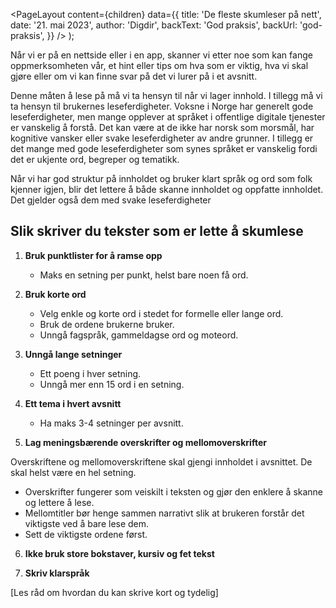 
<Meta
  title='Skumlesing'
  description='Slik skriver du tekster som er lette å skumlese'
/>

  <PageLayout
    content={children}
    data={{
      title: 'De fleste skumleser på nett',
      date: '21. mai 2023',
      author: 'Digdir',
      backText: 'God praksis',
      backUrl: 'god-praksis',
    }}
  />
);

Når vi er på en nettside eller i en app, skanner vi etter noe som kan fange oppmerksomheten vår, et hint eller tips om hva som er viktig, hva vi skal gjøre eller om vi kan finne svar på det vi lurer på i et avsnitt.

Denne måten å lese på må vi ta hensyn til når vi lager innhold. I tillegg må vi ta hensyn til brukernes leseferdigheter. Voksne i Norge har generelt gode leseferdigheter, men mange opplever at språket i offentlige digitale tjenester er vanskelig å forstå. Det kan være at de ikke har norsk som morsmål, har kognitive vansker eller svake leseferdigheter av andre grunner. I tillegg er det mange med gode leseferdigheter som synes språket er vanskelig fordi det er ukjente ord, begreper og tematikk.

Når vi har god struktur på innholdet og bruker klart språk og ord som folk kjenner igjen, blir det lettere å både skanne innholdet og oppfatte innholdet. Det gjelder også dem med svake leseferdigheter

## Slik skriver du tekster som er lette å skumlese

1. **Bruk punktlister for å ramse opp**

   - Maks en setning per punkt, helst bare noen få ord.

2. **Bruk korte ord**

   - Velg enkle og korte ord i stedet for formelle eller lange ord.
   - Bruk de ordene brukerne bruker.
   - Unngå fagspråk, gammeldagse ord og moteord.

3. **Unngå lange setninger**

   - Ett poeng i hver setning.
   - Unngå mer enn 15 ord i en setning.

4. **Ett tema i hvert avsnitt**

   - Ha maks 3-4 setninger per avsnitt.

5. **Lag meningsbærende overskrifter og mellomoverskrifter**

Overskriftene og mellomoverskriftene skal gjengi innholdet i avsnittet. De skal helst være en hel setning.

- Overskrifter fungerer som veiskilt i teksten og gjør den enklere å skanne og lettere å lese.
- Mellomtitler bør henge sammen narrativt slik at brukeren forstår det viktigste ved å bare lese dem.
- Sett de viktigste ordene først.

6. **Ikke bruk store bokstaver, kursiv og fet tekst**

7. **Skriv klarspråk**

[Les råd om hvordan du kan skrive kort og tydelig]
